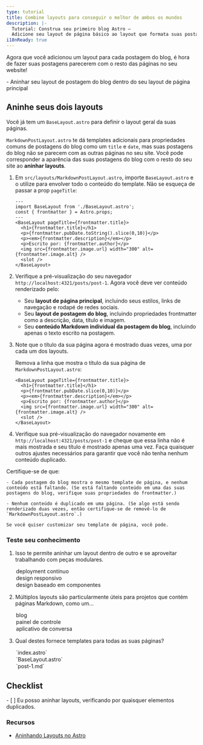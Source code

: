 ```yaml
---
type: tutorial
title: Combine layouts para conseguir o melhor de ambos os mundos
description: |-
  Tutorial: Construa seu primeiro blog Astro —
  Adicione seu layout de página básico ao layout que formata suas postagens do blog
i18nReady: true
---
```



Agora que você adicionou um layout para cada postagem do blog, é hora de fazer suas postagens parecerem com o resto das páginas no seu website!

<PreCheck>
  - Aninhar seu layout de postagem do blog dentro do seu layout de página principal
</PreCheck>

## Aninhe seus dois layouts

Você já tem um `BaseLayout.astro` para definir o layout geral da suas páginas. 

`MarkdownPostLayout.astro` te dá templates adicionais para propriedades comuns de postagens do blog como um `title` e `date`, mas suas postagens do blog não se parecem com as outras páginas no seu site. Você pode corresponder a aparência das suas postagens do blog com o resto do seu site ao **aninhar layouts**.


1. Em `src/layouts/MarkdownPostLayout.astro`, importe `BaseLayout.astro` e o utilize para envolver todo o conteúdo do template. Não se esqueça de passar a prop `pageTitle`:

    ```astro title="src/layouts/MarkdownPostLayout.astro" ins={2,5,12}
    ---
    import BaseLayout from './BaseLayout.astro';
    const { frontmatter } = Astro.props;
    ---
    <BaseLayout pageTitle={frontmatter.title}>
      <h1>{frontmatter.title}</h1>
      <p>{frontmatter.pubDate.toString().slice(0,10)}</p>
      <p><em>{frontmatter.description}</em></p>
      <p>Escrito por: {frontmatter.author}</p>
      <img src={frontmatter.image.url} width="300" alt={frontmatter.image.alt} />
      <slot />
    </BaseLayout>
    ```

2. Verifique a pré-visualização do seu navegador `http://localhost:4321/posts/post-1`. Agora você deve ver conteúdo renderizado pelo:

    - Seu **layout de página principal**, incluindo seus estilos, links de navegação e rodapé de redes sociais.
    - Seu **layout de postagem do blog**, incluindo propriedades frontmatter como a descrição, data, título e imagem.
    - Seu **conteúdo Markdown individual da postagem do blog**, incluindo apenas o texto escrito na postagem.

3. Note que o título da sua página agora é mostrado duas vezes, uma por cada um dos layouts.

    Remova a linha que mostra o título da sua página de `MarkdownPostLayout.astro`:

    ```astro title="src/layouts/MarkdownPostLayout.astro" del={2}
    <BaseLayout pageTitle={frontmatter.title}>
      <h1>{frontmatter.title}</h1>
      <p>{frontmatter.pubDate.slice(0,10)}</p>
      <p><em>{frontmatter.description}</em></p>
      <p>Escrito por: {frontmatter.author}</p>
      <img src={frontmatter.image.url} width="300" alt={frontmatter.image.alt} />
      <slot />
    </BaseLayout>
    ```

4. Verifique sua pré-visualização do navegador novamente em `http://localhost:4321/posts/post-1` e cheque que essa linha não é mais mostrada e seu título é mostrado apenas uma vez. Faça quaisquer outros ajustes necessários para garantir que você não tenha nenhum conteúdo duplicado.


  Certifique-se de que:

    - Cada postagem do blog mostra o mesmo template de página, e nenhum conteúdo está faltando. (Se está faltando conteúdo em uma das suas postagens do blog, verifique suas propriedades do frontmatter.)

    - Nenhum conteúdo é duplicado em uma página. (Se algo está sendo renderizado duas vezes, então certifique-se de removê-lo de `MarkdownPostLayout.astro`.)

    Se você quiser customizar seu template de página, você pode.




<Box icon="question-mark">

### Teste seu conhecimento

1. Isso te permite aninhar um layout dentro de outro e se aproveitar trabalhando com peças modulares.

    <MultipleChoice>
      <Option>
        deployment contínuo
      </Option>
      <Option>
        design responsivo
      </Option>
      <Option isCorrect>
        design baseado em componentes
      </Option>
    </MultipleChoice>

2. Múltiplos layouts são particularmente úteis para projetos que contém páginas Markdown, como um...

    <MultipleChoice>
      <Option isCorrect>
        blog
      </Option>
      <Option>
        painel de controle
      </Option>
      <Option>
        aplicativo de conversa
      </Option>
    </MultipleChoice>

3. Qual destes fornece templates para todas as suas páginas?

    <MultipleChoice>
      <Option>
        `index.astro`
      </Option>
      <Option isCorrect>
        `BaseLayout.astro`
      </Option>
      <Option>
        `post-1.md`
      </Option>
    </MultipleChoice>
</Box>

<Box icon="check-list">

## Checklist

<Checklist>
- [ ] Eu posso aninhar layouts, verificando por quaisquer elementos duplicados.
</Checklist>
</Box>

### Recursos

- [Aninhando Layouts no Astro](/pt-br/basics/layouts/#aninhando-layouts)

